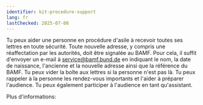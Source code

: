 ```yaml
---
identifier: kit-procedure-support
lang: fr
lastChecked: 2025-07-08
---
```


Tu peux aider une personne en procédure d'asile à recevoir toutes ses lettres en toute sécurité. Toute nouvelle adresse, y compris une réaffectation par les autorités, doit être signalée au BAMF. Pour cela, il suffit d'envoyer un e-mail à service@bamf.bund.de en indiquant le nom, la date de naissance, l'ancienne et la nouvelle adresse ainsi que la référence du BAMF. Tu peux vider la boîte aux lettres si la personne n'est pas là. Tu peux rappeler à la personne les rendez-vous importants et l'aider à préparer l'audience. Tu peux également participer à l'audience en tant qu'assistant.

Plus d'informations: <ExternalShortLink identifier="asylnet_support_interview" />
